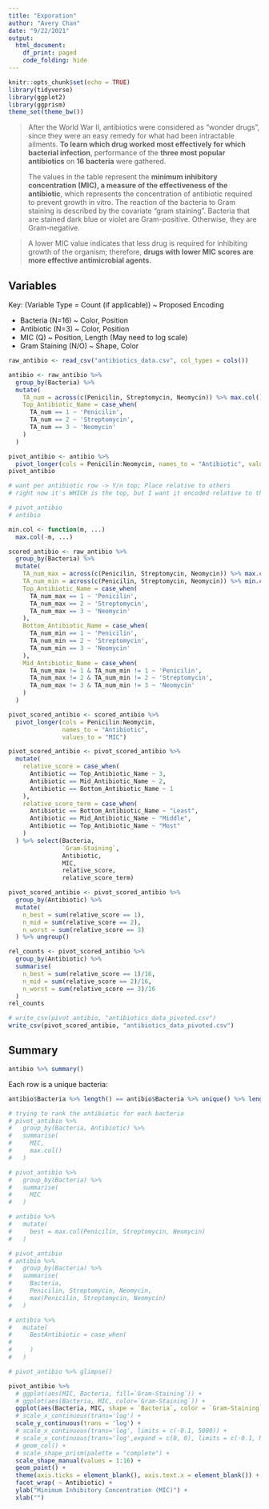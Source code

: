 ```yaml
---
title: "Exporation"
author: "Avery Chan"
date: "9/22/2021"
output:
  html_document:
    df_print: paged
    code_folding: hide
---
```


```r
knitr::opts_chunk$set(echo = TRUE)
library(tidyverse)
library(ggplot2)
library(ggprism)
theme_set(theme_bw())
```

> After the World War II, antibiotics were considered as "wonder drugs", since they were an easy remedy for what had been intractable ailments. **To learn which drug worked most effectively for which bacterial infection**, performance of the **three most popular antibiotics** on **16 bacteria** were gathered. 
> 
> The values in the table represent the **minimum inhibitory concentration (MIC), a measure of the effectiveness of the antibiotic**, which represents the concentration of antibiotic required to prevent growth in vitro. The reaction of the bacteria to Gram staining is described by the covariate “gram staining”. Bacteria that are stained dark blue or violet are Gram-positive. Otherwise, they are Gram-negative.

> A lower MIC value indicates that less drug is required for inhibiting growth of the organism; therefore, **drugs with lower MIC scores are more effective antimicrobial agents.**

## Variables

Key: (Variable Type = Count (if applicable)) ~ Proposed Encoding

 * Bacteria (N=16) ~ Color, Position
 * Antibiotic (N=3) ~ Color, Position
 * MIC (Q) ~ Position, Length (May need to log scale)
 * Gram Staining (N/O) ~ Shape, Color

```r
raw_antibio <- read_csv("antibiotics_data.csv", col_types = cols())

antibio <- raw_antibio %>% 
  group_by(Bacteria) %>% 
  mutate(
    TA_num = across(c(Penicilin, Streptomycin, Neomycin)) %>% max.col(),
    Top_Antibiotic_Name = case_when(
      TA_num == 1 ~ 'Penicilin',
      TA_num == 2 ~ 'Streptomycin',
      TA_num == 3 ~ 'Neomycin'
    )
  )
```

```r
pivot_antibio <- antibio %>%
  pivot_longer(cols = Penicilin:Neomycin, names_to = "Antibiotic", values_to="MIC")
pivot_antibio

# want per antibiotic row -> Y/n top; Place relative to others
# right now it's WHICH is the top, but I want it encoded relative to the antibiotic in that row

# pivot_antibio
# antibio

min.col <- function(m, ...)
  max.col(-m, ...)

scored_antibio <- raw_antibio %>%
  group_by(Bacteria) %>%
  mutate(
    TA_num_max = across(c(Penicilin, Streptomycin, Neomycin)) %>% max.col(),
    TA_num_min = across(c(Penicilin, Streptomycin, Neomycin)) %>% min.col(),
    Top_Antibiotic_Name = case_when(
      TA_num_max == 1 ~ 'Penicilin',
      TA_num_max == 2 ~ 'Streptomycin',
      TA_num_max == 3 ~ 'Neomycin'
    ),
    Bottom_Antibiotic_Name = case_when(
      TA_num_min == 1 ~ 'Penicilin',
      TA_num_min == 2 ~ 'Streptomycin',
      TA_num_min == 3 ~ 'Neomycin'
    ),
    Mid_Antibiotic_Name = case_when(
      TA_num_max != 1 & TA_num_min != 1 ~ 'Penicilin',
      TA_num_max != 2 & TA_num_min != 2 ~ 'Streptomycin',
      TA_num_max != 3 & TA_num_min != 3 ~ 'Neomycin'
    )
  )

pivot_scored_antibio <- scored_antibio %>%
  pivot_longer(cols = Penicilin:Neomycin,
               names_to = "Antibiotic",
               values_to = "MIC")

pivot_scored_antibio <- pivot_scored_antibio %>%
  mutate(
    relative_score = case_when(
      Antibiotic == Top_Antibiotic_Name ~ 3,
      Antibiotic == Mid_Antibiotic_Name ~ 2,
      Antibiotic == Bottom_Antibiotic_Name ~ 1
    ),
    relative_score_term = case_when(
      Antibiotic == Bottom_Antibiotic_Name ~ "Least",
      Antibiotic == Mid_Antibiotic_Name ~ "Middle",
      Antibiotic == Top_Antibiotic_Name ~ "Most"
    )
  ) %>% select(Bacteria,
               `Gram-Staining`,
               Antibiotic,
               MIC,
               relative_score,
               relative_score_term)
```


```r
pivot_scored_antibio <- pivot_scored_antibio %>%
  group_by(Antibiotic) %>%
  mutate(
    n_best = sum(relative_score == 1),
    n_mid = sum(relative_score == 2),
    n_worst = sum(relative_score == 3)
  ) %>% ungroup()

rel_counts <- pivot_scored_antibio %>%
  group_by(Antibiotic) %>%
  summarise(
    n_best = sum(relative_score == 1)/16,
    n_mid = sum(relative_score == 2)/16,
    n_worst = sum(relative_score == 3)/16
  )
rel_counts
```

```r
# write_csv(pivot_antibio, "antibiotics_data_pivoted.csv")
write_csv(pivot_scored_antibio, "antibiotics_data_pivoted.csv")
```

## Summary

```r
antibio %>% summary()
```


Each row is a unique bacteria:

```r
antibio$Bacteria %>% length() == antibio$Bacteria %>% unique() %>% length()
```


```r
# trying to rank the antibiotic for each bacteria
# pivot_antibio %>%
#   group_by(Bacteria, Antibiotic) %>%
#   summarise(
#     MIC,
#     max.col()
#   )

# pivot_antibio %>%
#   group_by(Bacteria) %>%
#   summarise(
#     MIC
#   )
```


```r
# antibio %>% 
#   mutate(
#     best = max.col(Penicilin, Streptomycin, Neomycin)
#   )

# pivot_antibio
# antibio %>% 
#   group_by(Bacteria) %>% 
#   summarise(
#     Bacteria,
#     Penicilin, Streptomycin, Neomycin,
#     max(Penicilin, Streptomycin, Neomycin)
#   )

# antibio %>% 
#   mutate(
#     BestAntibiotic = case_when(
#       
#     )
#   )
```


```r
# pivot_antibio %>% glimpse()

pivot_antibio %>%
  # ggplot(aes(MIC, Bacteria, fill=`Gram-Staining`)) +
  # ggplot(aes(Bacteria, MIC, color=`Gram-Staining`)) +
  ggplot(aes(Bacteria, MIC, shape = `Bacteria`, color = `Gram-Staining`)) +
  # scale_x_continuous(trans='log') +
  scale_y_continuous(trans = 'log') +
  # scale_x_continuous(trans='log', limits = c(-0.1, 5000)) +
  # scale_x_continuous(trans='log',expand = c(0, 0), limits = c(-0.1, NA)) +
  # geom_col() +
  # scale_shape_prism(palette = "complete") +
  scale_shape_manual(values = 1:16) +
  geom_point() +
  theme(axis.ticks = element_blank(), axis.text.x = element_blank()) +
  facet_wrap( ~ Antibiotic) +
  ylab("Minimum Inhibitory Concentration (MIC)") +
  xlab("")
```
































